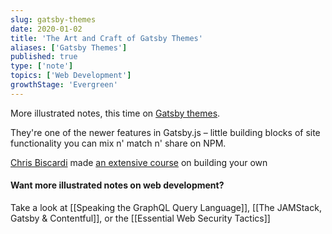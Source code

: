 ```yaml
---
slug: gatsby-themes
date: 2020-01-02
title: 'The Art and Craft of Gatsby Themes'
aliases: ['Gatsby Themes']
published: true
type: ['note']
topics: ['Web Development']
growthStage: 'Evergreen'
---
```


More illustrated notes, this time on [Gatsby themes]().

They're one of the newer features in Gatsby.js – little building blocks of site functionality you can mix n' match n' share on NPM.

[Chris Biscardi](https://twitter.com/chrisbiscardi) made [an extensive course](https://egghead.io/courses/composable-gatsby-themes) on building your own

<a noTip href="https://egghead.io/courses/composable-gatsby-themes"><ImageFrame width="80%" alt="Composable Gatsby Themes" src="https://og-image-egghead-course.now.sh/composable-gatsby-themes" /></a>

#### Want more illustrated notes on web development?

Take a look at [[Speaking the GraphQL Query Language]], [[The JAMStack, Gatsby & Contentful]], or the [[Essential Web Security Tactics]]